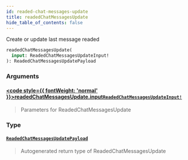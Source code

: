 ```yaml
---
id: readed-chat-messages-update
title: readedChatMessagesUpdate
hide_table_of_contents: false
---
```








Create or update last message readed

```graphql
readedChatMessagesUpdate(
  input: ReadedChatMessagesUpdateInput!
): ReadedChatMessagesUpdatePayload
```


### Arguments

#### [<code style={{ fontWeight: 'normal' }}>readedChatMessagesUpdate.<b>input</b></code>](#)<Bullet />[`ReadedChatMessagesUpdateInput!`](/api/graphql/documentation/inputs/readed-chat-messages-update-input) <Badge class="secondary" text="non-null"/> <Badge class="secondary" text="input"/>
> Parameters for ReadedChatMessagesUpdate
> 

### Type

#### [`ReadedChatMessagesUpdatePayload`](/api/graphql/documentation/objects/readed-chat-messages-update-payload) <Badge class="secondary" text="object"/>
> Autogenerated return type of ReadedChatMessagesUpdate
> 





